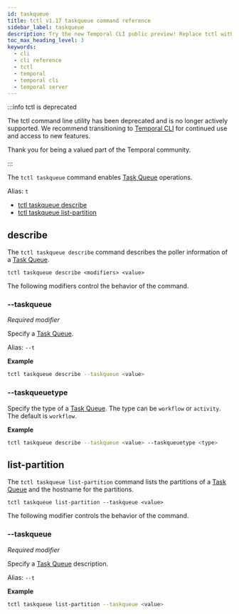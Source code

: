 ```yaml
---
id: taskqueue
title: tctl v1.17 taskqueue command reference
sidebar_label: taskqueue
description: Try the new Temporal CLI public preview! Replace tctl with the v1.0 release. Use tctl taskqueue describe for Task Queue details and tctl taskqueue list-partition for partition info.
toc_max_heading_level: 3
keywords:
  - cli
  - cli reference
  - tctl
  - temporal
  - temporal cli
  - temporal server
---
```


:::info tctl is deprecated

The tctl command line utility has been deprecated and is no longer actively supported.
We recommend transitioning to [Temporal CLI](/cli) for continued use and access to new features.

Thank you for being a valued part of the Temporal community.

:::

The `tctl taskqueue` command enables [Task Queue](/task-queue) operations.

Alias: `t`

- [tctl taskqueue describe](#describe)
- [tctl taskqueue list-partition](#list-partition)

## describe

The `tctl taskqueue describe` command describes the poller information of a [Task Queue](/task-queue).

`tctl taskqueue describe <modifiers> <value>`

The following modifiers control the behavior of the command.

### --taskqueue

_Required modifier_

Specify a [Task Queue](/task-queue).

Alias: `--t`

**Example**

```bash
tctl taskqueue describe --taskqueue <value>
```

### --taskqueuetype

Specify the type of a [Task Queue](/task-queue).
The type can be `workflow` or `activity`.
The default is `workflow`.

**Example**

```bash
tctl taskqueue describe --taskqueue <value> --taskqueuetype <type>
```

## list-partition

The `tctl taskqueue list-partition` command lists the partitions of a [Task Queue](/task-queue) and the hostname for the partitions.

`tctl taskqueue list-partition --taskqueue <value>`

The following modifier controls the behavior of the command.

### --taskqueue

_Required modifier_

Specify a [Task Queue](/task-queue) description.

Alias: `--t`

**Example**

```bash
tctl taskqueue list-partition --taskqueue <value>
```
